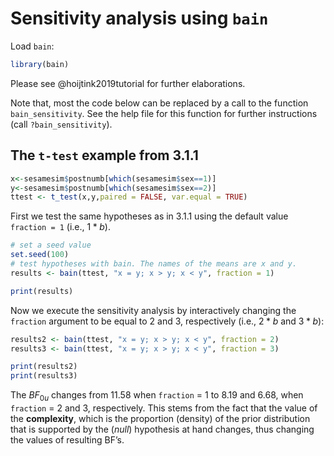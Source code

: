 # Sensitivity analysis using `bain`
Load `bain`:
```r
library(bain)
```

Please see @hoijtink2019tutorial for further elaborations.

Note that, most the code below can be replaced by a call to the function `bain_sensitivity`. See the help file for this function for further instructions (call `?bain_sensitivity`).

## The `t-test` example from 3.1.1

```r
x<-sesamesim$postnumb[which(sesamesim$sex==1)]
y<-sesamesim$postnumb[which(sesamesim$sex==2)]
ttest <- t_test(x,y,paired = FALSE, var.equal = TRUE)
```

First we test the same hypotheses as in 3.1.1 using the default value  `fraction = 1` (i.e., $1*b$).
```r
# set a seed value
set.seed(100)
# test hypotheses with bain. The names of the means are x and y.
results <- bain(ttest, "x = y; x > y; x < y", fraction = 1)
```

```r
print(results)
```

Now we execute the sensitivity analysis by interactively changing the `fraction` argument to be equal to 2 and 3, respectively (i.e., $2*b$ and $3*b$):

```r
results2 <- bain(ttest, "x = y; x > y; x < y", fraction = 2)
results3 <- bain(ttest, "x = y; x > y; x < y", fraction = 3)
```

```r
print(results2)
print(results3)
```
The $BF_{0u}$ changes from 11.58 when `fraction` = 1 to 8.19 and 6.68, when `fraction` = 2 and 3, respectively. This stems from the fact that the value of the **complexity**, which is the proportion (density) of the prior distribution that is supported by the (*null*) hypothesis at hand changes, thus changing the values of resulting BF's.
